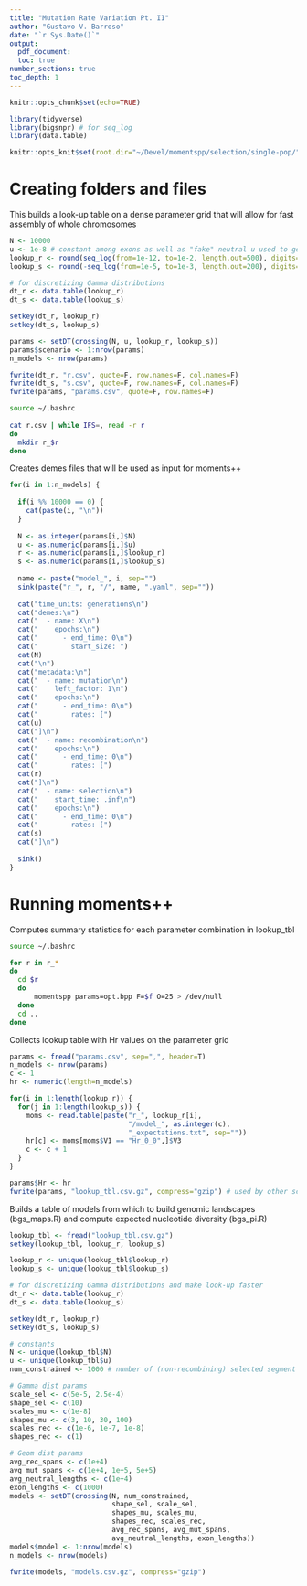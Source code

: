 ```yaml
---
title: "Mutation Rate Variation Pt. II"
author: "Gustavo V. Barroso"
date: "`r Sys.Date()`"
output:
  pdf_document:
  toc: true
number_sections: true
toc_depth: 1
---
```

  
```r

knitr::opts_chunk$set(echo=TRUE)

library(tidyverse)
library(bigsnpr) # for seq_log
library(data.table)

knitr::opts_knit$set(root.dir="~/Devel/momentspp/selection/single-pop/")
```

# Creating folders and files

This builds a look-up table on a dense parameter grid that will allow for fast 
assembly of whole chromosomes

```r

N <- 10000
u <- 1e-8 # constant among exons as well as "fake" neutral u used to get B-vals
lookup_r <- round(seq_log(from=1e-12, to=1e-2, length.out=500), digits=15)
lookup_s <- round(-seq_log(from=1e-5, to=1e-3, length.out=200), digits=11)

# for discretizing Gamma distributions
dt_r <- data.table(lookup_r)
dt_s <- data.table(lookup_s)

setkey(dt_r, lookup_r)
setkey(dt_s, lookup_s)

params <- setDT(crossing(N, u, lookup_r, lookup_s))
params$scenario <- 1:nrow(params)
n_models <- nrow(params)

fwrite(dt_r, "r.csv", quote=F, row.names=F, col.names=F)
fwrite(dt_s, "s.csv", quote=F, row.names=F, col.names=F)
fwrite(params, "params.csv", quote=F, row.names=F)

```

```bash

source ~/.bashrc
  
cat r.csv | while IFS=, read -r r
do
  mkdir r_$r
done

```

Creates demes files that will be used as input for moments++

```r

for(i in 1:n_models) {
  
  if(i %% 10000 == 0) {
    cat(paste(i, "\n"))
  }
  
  N <- as.integer(params[i,]$N)
  u <- as.numeric(params[i,]$u)
  r <- as.numeric(params[i,]$lookup_r)
  s <- as.numeric(params[i,]$lookup_s)
  
  name <- paste("model_", i, sep="")
  sink(paste("r_", r, "/", name, ".yaml", sep=""))
  
  cat("time_units: generations\n")
  cat("demes:\n")
  cat("  - name: X\n")
  cat("    epochs:\n")
  cat("      - end_time: 0\n")
  cat("        start_size: ")
  cat(N)
  cat("\n")
  cat("metadata:\n")
  cat("  - name: mutation\n")
  cat("    left_factor: 1\n")
  cat("    epochs:\n")
  cat("      - end_time: 0\n")
  cat("        rates: [")
  cat(u)
  cat("]\n")
  cat("  - name: recombination\n")
  cat("    epochs:\n")
  cat("      - end_time: 0\n")
  cat("        rates: [")
  cat(r)
  cat("]\n")
  cat("  - name: selection\n")
  cat("    start_time: .inf\n")
  cat("    epochs:\n")
  cat("      - end_time: 0\n")
  cat("        rates: [")
  cat(s)
  cat("]\n")
  
  sink()
}

```

# Running moments++

Computes summary statistics for each parameter combination in lookup_tbl

```bash

source ~/.bashrc

for r in r_*
do 
  cd $r
  do
	  momentspp params=opt.bpp F=$f O=25 > /dev/null
  done
  cd ..
done

```

Collects lookup table with Hr values on the parameter grid

```r

params <- fread("params.csv", sep=",", header=T)
n_models <- nrow(params)
c <- 1
hr <- numeric(length=n_models)

for(i in 1:length(lookup_r)) {
  for(j in 1:length(lookup_s)) {
    moms <- read.table(paste("r_", lookup_r[i], 
                             "/model_", as.integer(c), 
                             "_expectations.txt", sep=""))
    hr[c] <- moms[moms$V1 == "Hr_0_0",]$V3
    c <- c + 1
  }
}

params$Hr <- hr
fwrite(params, "lookup_tbl.csv.gz", compress="gzip") # used by other scripts

```

Builds a table of models from which to build genomic landscapes (bgs_maps.R)
and compute expected nucleotide diversity (bgs_pi.R)

```r

lookup_tbl <- fread("lookup_tbl.csv.gz")
setkey(lookup_tbl, lookup_r, lookup_s)

lookup_r <- unique(lookup_tbl$lookup_r)
lookup_s <- unique(lookup_tbl$lookup_s)

# for discretizing Gamma distributions and make look-up faster
dt_r <- data.table(lookup_r)
dt_s <- data.table(lookup_s)

setkey(dt_r, lookup_r)
setkey(dt_s, lookup_s)

# constants
N <- unique(lookup_tbl$N)
u <- unique(lookup_tbl$u)
num_constrained <- 1000 # number of (non-recombining) selected segment in chr

# Gamma dist params
scale_sel <- c(5e-5, 2.5e-4)
shape_sel <- c(10)
scales_mu <- c(1e-8)
shapes_mu <- c(3, 10, 30, 100)
scales_rec <- c(1e-6, 1e-7, 1e-8)
shapes_rec <- c(1)

# Geom dist params
avg_rec_spans <- c(1e+4)
avg_mut_spans <- c(1e+4, 1e+5, 5e+5)
avg_neutral_lengths <- c(1e+4)
exon_lengths <- c(1000)  
models <- setDT(crossing(N, num_constrained, 
                         shape_sel, scale_sel, 
                         shapes_mu, scales_mu, 
                         shapes_rec, scales_rec, 
                         avg_rec_spans, avg_mut_spans,
                         avg_neutral_lengths, exon_lengths))
models$model <- 1:nrow(models)
n_models <- nrow(models)

fwrite(models, "models.csv.gz", compress="gzip")
```

